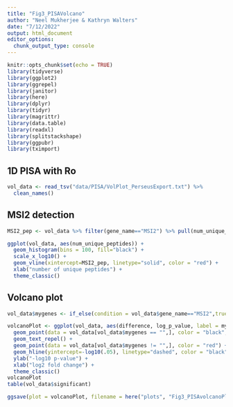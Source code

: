 ```yaml
---
title: "Fig3_PISAVolcano"
author: "Neel Mukherjee & Kathryn Walters"
date: "7/12/2022"
output: html_document
editor_options: 
  chunk_output_type: console
---
```



```r
knitr::opts_chunk$set(echo = TRUE)
library(tidyverse)
library(ggplot2)
library(ggrepel)
library(janitor)
library(here)
library(dplyr)
library(tidyr)
library(magrittr)
library(data.table)
library(readxl)
library(splitstackshape)
library(ggpubr)
library(tximport)
```


## 1D PISA with Ro


```r
vol_data <- read_tsv("data/PISA/VolPlot_PerseusExport.txt") %>%
  clean_names()

```


## MSI2 detection


```r
MSI2_pep <- vol_data %>% filter(gene_name=="MSI2") %>% pull(num_unique_peptides)

ggplot(vol_data, aes(num_unique_peptides)) +
  geom_histogram(bins = 100, fill="black") +
  scale_x_log10() +
  geom_vline(xintercept=MSI2_pep, linetype="solid", color = "red") +
  xlab("number of unique peptides") +
  theme_classic()

```


## Volcano plot


```r
vol_data$mygenes <- if_else(condition = vol_data$gene_name=="MSI2",true = "MSI2", false = "")

volcanoPlot <- ggplot(vol_data, aes(difference, log_p_value, label = mygenes)) +
  geom_point(data = vol_data[vol_data$mygenes == "",], color = "black", alpha=.5, size=.5) +
  geom_text_repel() +
  geom_point(data = vol_data[vol_data$mygenes != "",], color = "red") +
  geom_hline(yintercept=-log10(.05), linetype="dashed", color = "black") +
  ylab("-log10 p-value") +
  xlab("log2 fold change") +
  theme_classic() 
volcanoPlot
table(vol_data$significant)

ggsave(plot = volcanoPlot, filename = here("plots", "Fig3_PISAvolcanoPlot_wMSI2point.pdf"), device = "pdf", units = "in", width = 5, height = 4, dpi = 320)
```